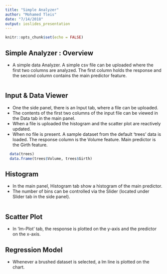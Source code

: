 ```yaml
---
title: "Simple Analyzer"
author: "Mohamed Tleis"
date: "7/14/2018"
output: ioslides_presentation
---
```


```r
knitr::opts_chunk$set(echo = FALSE)
```

## Simple Analyzer : Overview
- A simple data Analyzer. A simple csv file can be uploaded where the first two columns are analyzed. The first column holds the response and the second column contains the main predictor feature.

```r
  
```

## Input & Data Viewer
- One the side panel, there is an Input tab, where a file can be uploaded.
- The contents of the first two columns of the input file can be viewed in the Data tab in the main panel.
- When a file is uploaded the histogram and the scatter plot are reactively updated.
- When no file is present. A sample dataset from the default 'trees' data is loaded. The response column is the Volume feature. Main predictor is the Girth feature.
```r
  data(trees)
  data.frame(trees$Volume, trees$Girth)
```


## Histogram
- In the main panel, Histogram tab show a histogram of the main predictor.
- The number of bins can be controlled via the Slider (located under Slider tab in the side panel).
```r
  
```

## Scatter Plot
- In 'lm-Plot' tab, the response is plotted on the y-axis and the predictor on the x-axis.

## Regression Model
- Whenever a brushed dataset is selected, a lm line is plotted on the chart.
